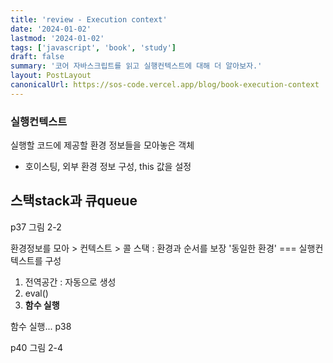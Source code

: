 ```yaml
---
title: 'review - Execution context'
date: '2024-01-02'
lastmod: '2024-01-02'
tags: ['javascript', 'book', 'study']
draft: false
summary: '코어 자바스크립트를 읽고 실행컨텍스트에 대해 더 알아보자.'
layout: PostLayout
canonicalUrl: https://sos-code.vercel.app/blog/book-execution-context
---
```


### 실행컨텍스트

실행할 코드에 제공할 환경 정보들을 모아놓은 객체

- 호이스팅, 외부 환경 정보 구성, this 값을 설정

## 스택stack과 큐queue

p37 그림 2-2

환경정보를 모아 > 컨텍스트 > 콜 스택 : 환경과 순서를 보장
'동일한 환경' === 실행컨텍스트를 구성

1. 전역공간 : 자동으로 생성
2. eval()
3. **함수 실행**

함수 실행...
p38

p40 그림 2-4
